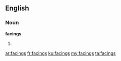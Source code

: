 ==English==

===Noun===
'''facings'''

# {{plural of|facing}}

[[ar:facings]]
[[fr:facings]]
[[ku:facings]]
[[my:facings]]
[[ta:facings]]